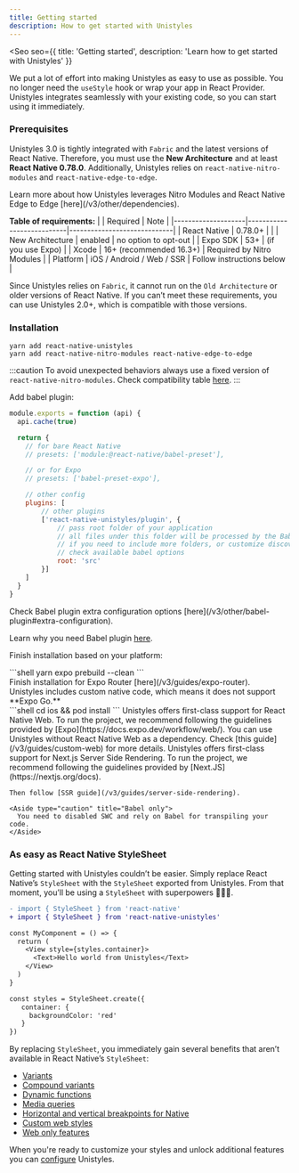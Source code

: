 ```yaml
---
title: Getting started
description: How to get started with Unistyles
---
```



<Seo
    seo={{
        title: 'Getting started',
        description: 'Learn how to get started with Unistyles'
    }}
>

We put a lot of effort into making Unistyles as easy to use as possible. You no longer need the `useStyle` hook or wrap your app in React Provider. Unistyles integrates seamlessly with your existing code, so you can start using it immediately.

### Prerequisites

Unistyles 3.0 is tightly integrated with `Fabric` and the latest versions of React Native. Therefore, you must use the **New Architecture** and at least **React Native 0.78.0**. Additionally, Unistyles relies on `react-native-nitro-modules` and `react-native-edge-to-edge`.

<Aside>Learn more about how Unistyles leverages Nitro Modules and React Native Edge to Edge [here](/v3/other/dependencies).</Aside>

**Table of requirements:**
|                    | Required                  | Note                        |
|--------------------|---------------------------|-----------------------------|
| React Native       | 0.78.0+                   |                             |
| New Architecture   | enabled                   | no option to opt-out        |
| Expo SDK           | 53+                       | (if you use Expo)           |
| Xcode              | 16+ (recommended 16.3+)   | Required by Nitro Modules   |
| Platform           | iOS / Android / Web / SSR | Follow instructions below |

Since Unistyles relies on `Fabric`, it cannot run on the `Old Architecture` or older versions of React Native. If you can’t meet these requirements, you can use Unistyles 2.0+, which is compatible with those versions.

### Installation

```shell title="Install Unistyles and its dependencies"
yarn add react-native-unistyles
yarn add react-native-nitro-modules react-native-edge-to-edge
```

:::caution
To avoid unexpected behaviors always use a fixed version of `react-native-nitro-modules`.
Check compatibility table [here](https://github.com/jpudysz/react-native-unistyles?tab=readme-ov-file#installation).
:::

Add babel plugin:

```js title="babel.config.js"
module.exports = function (api) {
  api.cache(true)

  return {
    // for bare React Native
    // presets: ['module:@react-native/babel-preset'],

    // or for Expo
    // presets: ['babel-preset-expo'],

    // other config
    plugins: [
        // other plugins
        ['react-native-unistyles/plugin', {
            // pass root folder of your application
            // all files under this folder will be processed by the Babel plugin
            // if you need to include more folders, or customize discovery process
            // check available babel options
            root: 'src'
        }]
    ]
  }
}
```

<Aside>
Check Babel plugin extra configuration options [here](/v3/other/babel-plugin#extra-configuration).

Learn why you need Babel plugin [here](/v3/other/babel-plugin).
</Aside>

Finish installation based on your platform:

<Tabs>
  <TabItem label="Expo">
    ```shell
    yarn expo prebuild --clean
    ```
    <Aside type="caution" title="Do you use Expo Router?">
      Finish installation for Expo Router [here](/v3/guides/expo-router).
    </Aside>
    <Aside type="caution" title="Dev client only">
      Unistyles includes custom native code, which means it does not support **Expo Go.**
    </Aside>
  </TabItem>
  <TabItem label="React Native">
    ```shell
    cd ios && pod install
    ```
  </TabItem>
  <TabItem label="React Native Web">
    Unistyles offers first-class support for React Native Web. To run the project, we recommend following the guidelines provided by [Expo](https://docs.expo.dev/workflow/web/).
  </TabItem>
  <TabItem label="Custom Web">
    You can use Unistyles without React Native Web as a dependency. Check [this guide](/v3/guides/custom-web) for more details.
  </TabItem>
  <TabItem label="SSR">
    Unistyles offers first-class support for Next.js Server Side Rendering. To run the project, we recommend following the guidelines provided by [Next.JS](https://nextjs.org/docs).

    Then follow [SSR guide](/v3/guides/server-side-rendering).

    <Aside type="caution" title="Babel only">
      You need to disabled SWC and rely on Babel for transpiling your code.
    </Aside>
  </TabItem>
</Tabs>

### As easy as React Native StyleSheet

Getting started with Unistyles couldn’t be easier. Simply replace React Native’s `StyleSheet` with the `StyleSheet` exported from Unistyles. From that moment, you’ll be using a `StyleSheet` with superpowers 🦸🏼‍♂️.

```diff lang="tsx" title="Example.tsx"
- import { StyleSheet } from 'react-native'
+ import { StyleSheet } from 'react-native-unistyles'

const MyComponent = () => {
  return (
    <View style={styles.container}>
      <Text>Hello world from Unistyles</Text>
    </View>
  )
}

const styles = StyleSheet.create({
   container: {
     backgroundColor: 'red'
   }
})
```

By replacing `StyleSheet`, you immediately gain several benefits that aren’t available in React Native’s `StyleSheet`:

- [Variants](/v3/references/variants)
- [Compound variants](/v3/references/compound-variants)
- [Dynamic functions](/v3/references/dynamic-functions)
- [Media queries](/v3/references/media-queries)
- [Horizontal and vertical breakpoints for Native](/v3/references/breakpoints#built-in-breakpoints-landscape-and-portrait)
- [Custom web styles](/v3/references/web-styles)
- [Web only features](/v3/references/web-only)

When you're ready to customize your styles and unlock additional features you can [configure](/v3/start/configuration) Unistyles.

</Seo>
